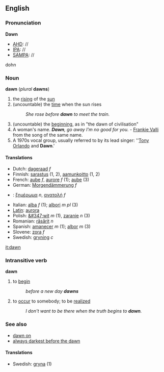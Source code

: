 ==English==

===Pronunciation===
'''Dawn'''
*[[AHD]]: //
*[[IPA]]: //
*[[SAMPA]]: //
dohn

===Noun===
'''dawn''' (''plural'' '''dawns''')

#the [[rising]] of the [[sun]]
#(uncountable) the [[time]] when the sun rises 
#:''She rose before '''dawn''' to meet the train.''
#(uncountable) the [[beginning]], as in "the dawn of civilisation"
#A woman's name.  '''''Dawn''', go away I'm no good for you.'' - [[w:Frankie Valli|Frankie Valli]] from the song of the same name.
#A 1970s vocal group, usually referred to by its lead singer: ''[[w:Tony Orlando|Tony Orlando]] and '''Dawn'''.'

====Translations====
*Dutch: [[dageraad]] ''f''
*Finnish: [[sarastus]] (1, 2), [[aamunkoitto]] (1, 2)
*French: [[aube]] ''f'', [[aurore]] ''f'' (1); [[aube]] (3)
*German: [[Morgendämmerung]] ''f''
*{{el}}: [[ξημέρωμα]] ''n'', [[ανατολή]] ''f''
*Italian: [[alba]] ''f'' (1); [[albori]] ''m pl'' (3)
*[[Latin]]: [[aurora]]
*Polish: [[&#347;wit]] ''m'' (1), [[zaranie]] ''n'' (3)
*Romanian: [[răsărit]] ''n''
*Spanish: [[amanecer]] ''m'' (1); [[albor]] ''m'' (3)
*Slovene: [[zora]] ''f''
*Swedish: [[gryning]] ''c''

[[it:dawn]]

===Intransitive verb===
'''dawn'''
#to [[begin]]
#:''before a new day '''dawns'''''
#to [[occur]] to somebody; to be [[realize]]d
#:''I don't want to be there when the truth begins to '''dawn'''.''

===See also===
*[[dawn on]]
*[[always darkest before the dawn]]

====Translations====
*Swedish: [[gryna]] (1)